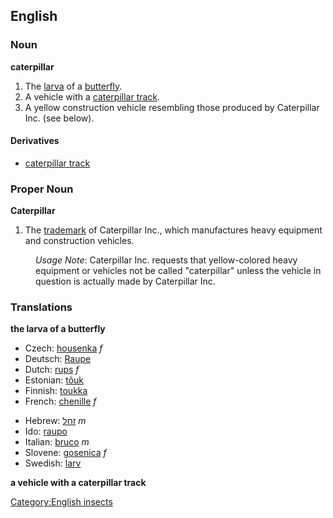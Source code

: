 ==English==
===Noun===
{{wikipedia}}
'''caterpillar'''
#The [[larva]] of a [[butterfly]].
#A vehicle with a [[caterpillar track]].
#A yellow construction vehicle resembling those produced by Caterpillar Inc. (see below).

====Derivatives====
*[[caterpillar track]]

===Proper Noun===
{{wikipediapar|Caterpillar Inc.}}
'''Caterpillar'''
#The [[trademark]] of Caterpillar Inc., which manufactures heavy equipment and construction vehicles.
:''Usage Note'': Caterpillar Inc. requests that yellow-colored heavy equipment or vehicles not be called "caterpillar" unless the vehicle in question is actually made by Caterpillar Inc.

===Translations===
'''the larva of a butterfly'''
{{top}}
*Czech: [[housenka]] ''f''
*Deutsch: [[Raupe]] 
*Dutch: [[rups]] ''f''
*Estonian: [[tõuk]]
*Finnish: [[toukka]]
*French: [[chenille]] ''f''
{{mid}}
*Hebrew: [[זחל]] ''m''
*Ido: [[raupo]]
*Italian: [[bruco]] ''m''
*Slovene: [[gosenica]] ''f''
*Swedish: [[larv]]
{{bottom}}
'''a vehicle with a caterpillar track'''
{{top}}
{{mid}}
{{bottom}}

[[Category:English insects]]